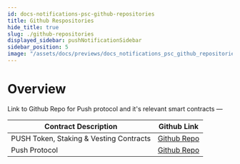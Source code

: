 ```yaml
---
id: docs-notifications-psc-github-repositories
title: Github Respositories
hide_title: true
slug: ./github-repositories
displayed_sidebar: pushNotificationSidebar
sidebar_position: 5
image: "/assets/docs/previews/docs_notifications_psc_github_repositories--github_respositories.png"
---
```


# Overview

Link to Github Repo for Push protocol and it's relevant smart contracts —


<Head>
  <title>Push Github Repositories | Push Notifications | Push Documentation</title>
</Head>

| Contract Description                    | Github Link                                                                               |
| --------------------------------------- | ----------------------------------------------------------------------------------------- |
| PUSH Token, Staking & Vesting Contracts | [Github Repo](https://github.com/ethereum-push-notification-service/push-protocol)        |
| Push Protocol                           | [Github Repo](https://github.com/ethereum-push-notification-service/push-smart-contracts) |
